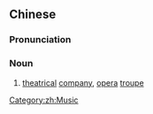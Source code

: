 {{also|戏班}}
==Chinese==
{{zh-forms|s=戏班}}

===Pronunciation===
{{zh-pron
|m=xìbān
|c=hei3 baan1
|mn=hì-pan
|cat=n
}}

===Noun===
{{zh-noun}}

# [[theatrical]] [[company]], [[opera]] [[troupe]]

[[Category:zh:Music]]